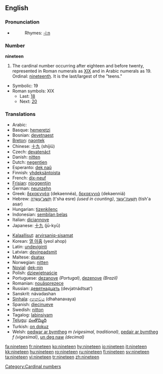 ==English==
===Pronunciation===
* {{audio|en-us-nineteen.ogg|Audio (US)}}
*:Rhymes: [[Rhymes:English:-iːn|-iːn]]

===Number===
'''nineteen'''
# The cardinal number occurring after eighteen and before twenty, represented in Roman numerals as [[XIX]] and in Arabic numerals as 19.  Ordinal: [[nineteenth]].  It is the last/largest of the "teens."
*Symbolic: 19
*Roman symbols: XIX
** Last: [[eighteen|18]]
** Next: [[twenty|20]]

===Translations===
{{top}}
*Arabic: {{ARchar|[[تسعة عشر]]}} {{Unicode|(tísʕaʈ ʕášar)}}
*Basque: [[hemeretzi]]
*Bosnian: [[devetnaest]]
*[[Breton]]: [[naontek]]
*Chinese: [[十九]] (shíjiǔ)
*Czech: [[devatenáct]]
*Danish: [[nitten]]
*Dutch: [[negentien]] {{f}}
*Esperanto: [[dek naŭ]]
*Finnish: [[yhdeksäntoista]]
*French: [[dix-neuf]] {{m}}
*[[Frisian]]: [[njoggentjin]]
*German: [[neunzehn]] {{f}}
*Greek: [[δεκαεννέα]] (dekaennéa), [[δεκαεννιά]] (dekaenniá)
*Hebrew: [[תשע עשרה|תְּשַׁע־עֶשְׂרֵה]] (t'sha esre) {{f}} ''(used in counting)'', [[תשעה עשר|תִּשְׁעָה־עָשָׂר]] (tish'a asar) {{m}}
*Hungarian: [[tizenkilenc]]
*Indonesian: [[sembilan belas]]
*Italian: [[diciannove]] 
*Japanese: [[十九]] (jū-kyū)
{{mid}}
*[[Kalaallisut]]: [[arvirsaniq-sisamat]]
*Korean: [[열 아홉]] (yeol ahop)
*Latin: [[undeviginti]]
*Latvian: [[deviņpadsmit]]
*Maltese: [[dsatax]]
*Norwegian: [[nitten]]
*[[Novial]]: [[dek-nin]]
*Polish: [[dziewiętnaście]]
*Portuguese: [[dezanove]] ''(Portugal)'', [[dezenove]] ''(Brazil)''
*Romanian: [[nouăsprezece]]
*Russian: [[девятнадцать]] (devjatnádtsat’)
*Sanskrit: návadashan
*[[Sinhala]]: [[දහනවය]] (dhahanavaya)
*Spanish: [[diecinueve]]
*Swedish: [[nitton]]
*Tagalog: [[labinsiyam]]
*[[Telugu]]: [[పంతొమ్మిది]]
*Turkish: [[on dokuz]]
*Welsh: [[pedwar ar bymtheg]] ''m (vigesimal, traditional)'', [[pedair ar bymtheg]] ''f (vigesimal)'', [[un deg naw]] ''(decimal)''
{{bottom}}

[[Category:Cardinal numbers]]

[[fa:nineteen]]
[[fr:nineteen]]
[[ko:nineteen]]
[[hy:nineteen]]
[[io:nineteen]]
[[it:nineteen]]
[[kk:nineteen]]
[[hu:nineteen]]
[[ro:nineteen]]
[[ru:nineteen]]
[[fi:nineteen]]
[[sv:nineteen]]
[[ta:nineteen]]
[[vi:nineteen]]
[[tr:nineteen]]
[[zh:nineteen]]